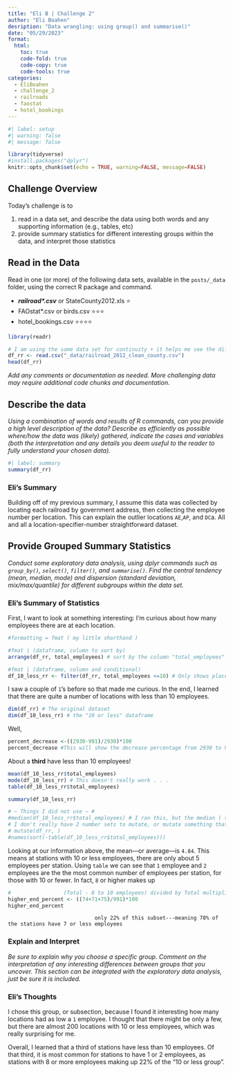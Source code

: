 ```yaml
---
title: "Eli B | Challenge 2"
author: "Eli Boahen"
desription: "Data wrangling: using group() and summarise()"
date: "05/29/2023"
format:
  html:
    toc: true
    code-fold: true
    code-copy: true
    code-tools: true
categories:
  - EliBoahen
  - challenge_2
  - railroads
  - faostat
  - hotel_bookings
---
```


```r
#| label: setup
#| warning: false
#| message: false

library(tidyverse)
#install.packages("dplyr")
knitr::opts_chunk$set(echo = TRUE, warning=FALSE, message=FALSE)
```

## Challenge Overview

Today's challenge is to

1)  read in a data set, and describe the data using both words and any supporting information (e.g., tables, etc)
2)  provide summary statistics for different interesting groups within the data, and interpret those statistics

## Read in the Data

Read in one (or more) of the following data sets, available in the `posts/_data` folder, using the correct R package and command.

-   ***railroad\*.csv*** or StateCounty2012.xls ⭐
-   FAOstat\*.csv or birds.csv ⭐⭐⭐
-   hotel_bookings.csv ⭐⭐⭐⭐

```r
library(readr)

# I am using the same data set for continuity + it helps me see the differences
df_rr <- read.csv("_data/railroad_2012_clean_county.csv")
head(df_rr)
```

*Add any comments or documentation as needed. More challenging data may require additional code chunks and documentation.*

## Describe the data

*Using a combination of words and results of R commands, can you provide a high level description of the data? Describe as efficiently as possible where/how the data was (likely) gathered, indicate the cases and variables (both the interpretation and any details you deem useful to the reader to fully understand your chosen data).*

```r
#| label: summary
summary(df_rr)
```

### Eli's Summary

Building off of my previous summary, I assume this data was collected by locating each railroad by government address, then collecting the employee number per location. This can explain the outlier locations `AE`,`AP`, and `DC`a. All and all a location-specifier-number straightforward dataset.

## Provide Grouped Summary Statistics

*Conduct some exploratory data analysis, using dplyr commands such as `group_by()`, `select()`, `filter()`, and `summarise()`. Find the central tendency (mean, median, mode) and dispersion (standard deviation, mix/max/quantile) for different subgroups within the data set.*

### Eli's Summary of Statistics
First, I want to look at something interesting: I'm curious about how many employees there are at each location.

```r
#formatting = fmat ( my little shorthand )

#fmat | (dataframe, column to sort by)
arrange(df_rr, total_employees) # sort by the column "total_employees"

#fmat | (dataframe, column and conditional)
df_10_less_rr <- filter(df_rr, total_employees <=10) # Only shows places with 10 or less employees
```

I saw a couple of `1`'s before so that made me curious. In the end, I learned that there are quite a number of locations with less than 10 employees.
```r
dim(df_rr) # The original dataset
dim(df_10_less_rr) # the "10 or less" dataframe
```
Well,
```r
percent_decrease <-((2930-991)/2930)*100
percent_decrease #This will show the decrease percentage from 2930 to 991
```
About a __third__ have less than 10 employees!
```r
mean(df_10_less_rr$total_employees)
mode(df_10_less_rr) # This doesn't really work . . .
table(df_10_less_rr$total_employees)

summary(df_10_less_rr)

# ~ Things I did not use ~ #
#median(df_10_less_rr$total_employees) # I ran this, but the median ( the central data point ) isn't really helpful for us here.
# I don't really have 2 number sets to mutate, or mutate something that would be beneficial
# mutate(df_rr, )
#names(sort(-table(df_10_less_rr$total_employees)))
```
Looking at our information above,  the mean---or average---is `4.84`. This means at stations with 10 or less employees, there are only about 5 employees per station. Using `table` we can see that `1` employee and `2` employees are the the most common number of employees per station, for those with 10 or fewer. In fact, `8` or higher makes up 
```r
#                 (Total - 8 to 10 employees) divided by Total multiplied by 100
higher_end_percent <- ((74+71+75)/991)*100
higher_end_percent
```
                                only 22% of this subset---meaning 78% of the stations have 7 or less employees


### Explain and Interpret
*Be sure to explain why you choose a specific group. Comment on the interpretation of any interesting differences between groups that you uncover. This section can be integrated with the exploratory data analysis, just be sure it is included.*

### Eli's Thoughts
I chose this group, or subsection, because I found it interesting how many locations had as low a `1` employee. I thought that there might be only a few, but there are almost 200 locations with 10 or less employees, which was really surprising for me.

Overall, I learned that a third of stations have less than 10 employees. Of that third, it is most common for stations to have 1 or 2 employees, as stations with 8 or more employees making up 22% of the "10 or less group".
